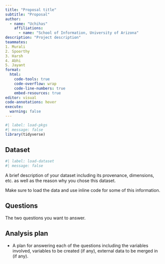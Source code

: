 ```yaml
---
title: "Proposal title"
subtitle: "Proposal"
author: 
  - name: "Uchihas"
    affiliations:
      - name: "School of Information, University of Arizona"
description: "Project description"
teammates:
1. Murali
2. Spoorthy
3. Harsh
4. Abhi
5. Jayant
format:
  html:
    code-tools: true
    code-overflow: wrap
    code-line-numbers: true
    embed-resources: true
editor: visual
code-annotations: hover
execute:
  warning: false
---
```


```r
#| label: load-pkgs
#| message: false
library(tidyverse)
```

## Dataset

```r
#| label: load-dataset
#| message: false
```

A brief description of your dataset including its provenance, dimensions, etc. as well as the reason why you chose this dataset.

Make sure to load the data and use inline code for some of this information.

## Questions

The two questions you want to answer.

## Analysis plan

-   A plan for answering each of the questions including the variables involved, variables to be created (if any), external data to be merged in (if any).
